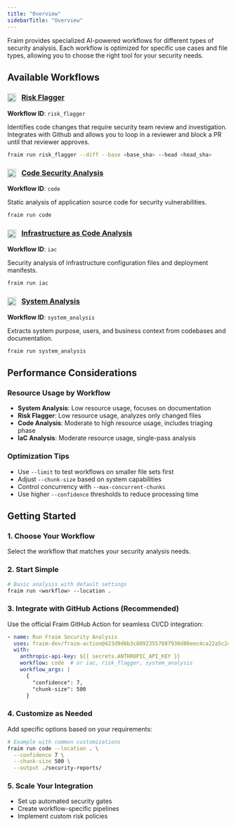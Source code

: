 ```yaml
---
title: "Overview"
sidebarTitle: "Overview"
---
```


Fraim provides specialized AI-powered workflows for different types of security analysis. Each workflow is optimized for specific use cases and file types, allowing you to choose the right tool for your security needs.


## Available Workflows

### <img src="../assets/risk_flagger.png" alt="Risk Flagger" style="width: 20px; height: 20px; display: inline; vertical-align: middle; margin-right: 8px;" /> [Risk Flagger](/workflows/risk_flagger)
**Workflow ID**: `risk_flagger`

Identifies code changes that require security team review and investigation. Integrates with Github and allows you to loop in a reviewer and block a PR until that reviewer approves.

```bash
fraim run risk_flagger --diff --base <base_sha> --head <head_sha>
```

### <img src="../assets/code.png" alt="Code Security Analysis" style="width: 20px; height: 20px; display: inline; vertical-align: middle; margin-right: 8px;" /> [Code Security Analysis](/workflows/code)
**Workflow ID**: `code`

Static analysis of application source code for security vulnerabilities.

```bash
fraim run code
```

### <img src="../assets/iac.png" alt="Infrastructure as Code Analysis" style="width: 20px; height: 20px; display: inline; vertical-align: middle; margin-right: 8px;" /> [Infrastructure as Code Analysis](/workflows/iac)
**Workflow ID**: `iac`

Security analysis of infrastructure configuration files and deployment manifests.

```bash
fraim run iac
```

### <img src="../assets/system_analysis.png" alt="System Analysis" style="width: 20px; height: 20px; display: inline; vertical-align: middle; margin-right: 8px;" /> [System Analysis](/workflows/system_analysis)
**Workflow ID**: `system_analysis`

Extracts system purpose, users, and business context from codebases and documentation.

```bash
fraim run system_analysis
```

## Performance Considerations

### Resource Usage by Workflow
- **System Analysis**: Low resource usage, focuses on documentation
- **Risk Flagger**: Low resource usage, analyzes only changed files
- **Code Analysis**: Moderate to high resource usage, includes triaging phase
- **IaC Analysis**: Moderate resource usage, single-pass analysis

### Optimization Tips
- Use `--limit` to test workflows on smaller file sets first
- Adjust `--chunk-size` based on system capabilities
- Control concurrency with `--max-concurrent-chunks`
- Use higher `--confidence` thresholds to reduce processing time

## Getting Started

### 1. Choose Your Workflow
Select the workflow that matches your security analysis needs.

### 2. Start Simple
```bash
# Basic analysis with default settings
fraim run <workflow> --location .
```

### 3. Integrate with GitHub Actions (Recommended)
Use the official Fraim GitHub Action for seamless CI/CD integration:

```yaml
- name: Run Fraim Security Analysis
  uses: fraim-dev/fraim-action@423d9d6b3c80923557887930d80eec4ca22a5c24
  with:
    anthropic-api-key: ${{ secrets.ANTHROPIC_API_KEY }}
    workflow: code  # or iac, risk_flagger, system_analysis
    workflow_args: |
      {
        "confidence": 7,
        "chunk-size": 500
      }
```

### 4. Customize as Needed
Add specific options based on your requirements:
```bash
# Example with common customizations
fraim run code --location . \
  --confidence 7 \
  --chunk-size 500 \
  --output ./security-reports/
```

### 5. Scale Your Integration
- Set up automated security gates
- Create workflow-specific pipelines  
- Implement custom risk policies
